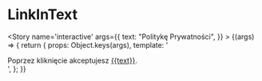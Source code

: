 
<Meta title='atoms/LinkInText' />

# LinkInText

<Story name='interactive'
    args={{
        text: "Politykę Prywatności",
    }}
    >
    {(args) => {
        return {
            props: Object.keys(args),
            template: '<div>Poprzez kliknięcie akceptujesz <a class="a-linkInText -textMedium" href="http://google.com" target="_blank">{{text}}</a>.</div>',
        };
    }}
</Story>
